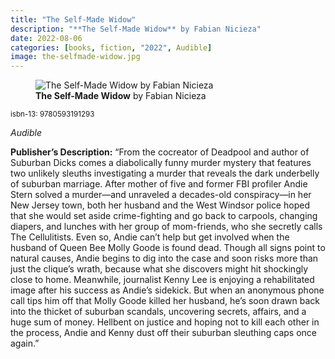 ```yaml
---
title: "The Self-Made Widow"
description: "**The Self-Made Widow** by Fabian Nicieza"
date: 2022-08-06
categories: [books, fiction, "2022", Audible]
image: the-selfmade-widow.jpg
---
```

![**The Self-Made Widow** by Fabian Nicieza](the-selfmade-widow.jpg){fig-align="left"}

<sup>isbn-13: 9780593191293</sup>

*Audible*

**Publisher's Description:**
"From the cocreator of Deadpool and author of Suburban Dicks comes a
diabolically funny murder mystery that features two unlikely sleuths
investigating a murder that reveals the dark underbelly of suburban
marriage. After mother of five and former FBI profiler Andie Stern solved a
murder—and unraveled a decades-old conspiracy—in her New Jersey town, both
her husband and the West Windsor police hoped that she would set aside
crime-fighting and go back to carpools, changing diapers, and lunches with
her group of mom-friends, who she secretly calls The Cellulitists. Even so,
Andie can’t help but get involved when the husband of Queen Bee Molly Goode
is found dead. Though all signs point to natural causes, Andie begins to
dig into the case and soon risks more than just the clique’s wrath, because
what she discovers might hit shockingly close to home. Meanwhile,
journalist Kenny Lee is enjoying a rehabilitated image after his success as
Andie’s sidekick. But when an anonymous phone call tips him off that Molly
Goode killed her husband, he’s soon drawn back into the thicket of suburban
scandals, uncovering secrets, affairs, and a huge sum of money. Hellbent on
justice and hoping not to kill each other in the process, Andie and Kenny
dust off their suburban sleuthing caps once again."